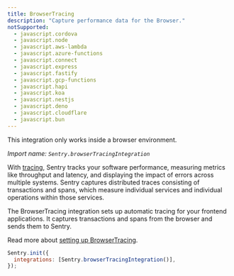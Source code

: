 ```yaml
---
title: BrowserTracing
description: "Capture performance data for the Browser."
notSupported:
  - javascript.cordova
  - javascript.node
  - javascript.aws-lambda
  - javascript.azure-functions
  - javascript.connect
  - javascript.express
  - javascript.fastify
  - javascript.gcp-functions
  - javascript.hapi
  - javascript.koa
  - javascript.nestjs
  - javascript.deno
  - javascript.cloudflare
  - javascript.bun
---
```


<Alert level="info">

This integration only works inside a browser environment.

</Alert>

_Import name: `Sentry.browserTracingIntegration`_

With [tracing](/product/performance/), Sentry tracks your software performance, measuring metrics like throughput and latency, and displaying the impact of errors across multiple systems. Sentry captures distributed traces consisting of transactions and spans, which measure individual services and individual operations within those services.

The BrowserTracing integration sets up automatic tracing for your frontend applications. It captures transactions and spans from the browser and sends them to Sentry.

Read more about [setting up BrowserTracing](./../../../tracing/).

```JavaScript
Sentry.init({
  integrations: [Sentry.browserTracingIntegration()],
});
```

